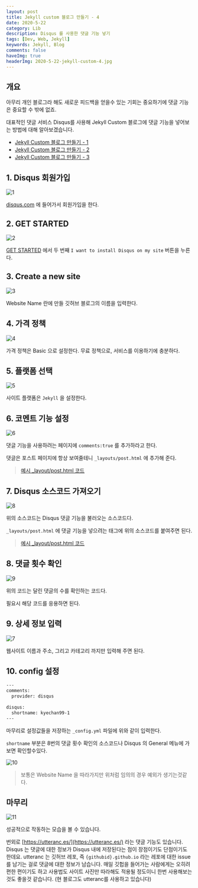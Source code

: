 ```yaml
---
layout: post
title: Jekyll custom 블로그 만들기 - 4
date: 2020-5-22
category: Lib
description: Disqus 를 사용한 댓글 기능 넣기
tags: [Dev, Web, Jekyll]
keywords: Jekyll, Blog
comments: false
haveImg: true
headerImg: 2020-5-22-jekyll-custom-4.jpg
---
```


## 개요
아무리 개인 블로그라 해도 새로운 피드백을 얻을수 있는 기회는 중요하기에 댓글 기능은 중요할 수 밖에 없죠.

대표적인 댓글 서비스 Disqus를 사용해 Jekyll Custom 블로그에 댓글 기능을 넣어보는 방법에 대해 알아보겠습니다.

- [Jekyll Custom 블로그 만들기 - 1](/lib/2018/12/28/jekyll-custom-1)
- [Jekyll Custom 블로그 만들기 - 2](/lib/2018/12/29/jekyll-custom-2)
- [Jekyll Custom 블로그 만들기 - 3](/lib/2020/05/19/jekyll-custom-3)

## 1. Disqus 회원가입
![1](/img/2020-5-22-jekyll-custom-4/1.png)

[disqus.com](https://disqus.com/) 에 들어가서 회원가입을 한다.

## 2. GET STARTED
![2](/img/2020-5-22-jekyll-custom-4/2.png)

[GET STARTED](https://disqus.com/profile/signup/intent/) 에서 두 번째 `I want to install Disqus on my site` 버튼을 누른다.

## 3. Create a new site
![3](/img/2020-5-22-jekyll-custom-4/3.png)

Website Name 란에 만들 깃허브 블로그의 이름을 입력한다.

## 4. 가격 정책
![4](/img/2020-5-22-jekyll-custom-4/4.png)

가격 정책은 Basic 으로 설정한다. 무료 정책으로, 서비스를 이용하기에 충분하다.

## 5. 플랫폼 선택
![5](/img/2020-5-22-jekyll-custom-4/5.png)

사이트 플랫폼은 `Jekyll` 을 설정한다.

## 6. 코멘트 기능 설정
![6](/img/2020-5-22-jekyll-custom-4/6.png)

댓글 기능을 사용하려는 페이지에 `comments:true` 를 추가하라고 한다.

댓글은 포스트 페이지에 항상 보여줄테니 `_layouts/post.html` 에 추가해 준다.

> [예시 _layout/post.html 코드](https://github.com/kyechan99/kyechan99.github.io/blob/master/_layouts/post.html#L1)

## 7. Disqus 소스코드 가져오기
![8](/img/2020-5-22-jekyll-custom-4/8.png)

위의 소스코드는 Disqus 댓글 기능을 불러오는 소스코드다.

`_layouts/post.html` 에 댓글 기능을 넣으려는 태그에 위의 소스코드를 붙여주면 된다.

> [예시 _layout/post.html 코드](https://github.com/kyechan99/kyechan99.github.io/blob/master/_layouts/post.html#L25)

## 8. 댓글 횟수 확인
![9](/img/2020-5-22-jekyll-custom-4/9.png)

위의 코드는 달린 댓글의 수를 확인하는 코드다.

필요시 해당 코드를 응용하면 된다.


## 9. 상세 정보 입력
![7](/img/2020-5-22-jekyll-custom-4/7.png)

웹사이트 이름과 주소, 그리고 카테고리 까지만 입력해 주면 된다.


## 10. config 설정
```html
---
comments:
  provider: disqus
  
disqus:
  shortname: kyechan99-1
---
```
마무리로 설정값들을 저장하는 `_config.yml` 파일에 위와 같이 입력한다.

`shortname` 부분은 8번의 댓글 횟수 확인의 소스코드나 Disqus 의 General 메뉴에 가보면 확인할수있다.

![10](/img/2020-5-22-jekyll-custom-4/10.png)

> 보통은 Website Name 을 따라가지만 위처럼 임의의 경우 예외가 생기는것같다.

## 마무리
![11](/img/2020-5-22-jekyll-custom-4/11.png)

성공적으로 작동하는 모습을 볼 수 있습니다.

번외로 [https://utteranc.es/](https://utteranc.es/) 라는 댓글 기능도 있습니다. Disqus 는 댓글에 대한 정보가 Disqus 내에 저장된다는 점이 장점이기도 단점이기도 한데요.
utteranc 는 깃허브 레포, 즉 `{githubid}.github.io` 라는 레포에 대한 issue 를 남기는 걸로 댓글에 대한 정보가 남습니다. 매일 깃헙을 들어가는 사람에게는 오히려 편한 편이기도 하고 사용법도 사이트 사진만 따라해도 적용될 정도이니 한번 사용해보는것도 좋을것 같습니다. (현 블로그도 utteranc를 사용하고 있습니다)

